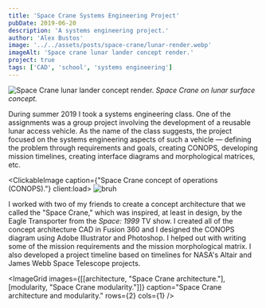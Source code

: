 ```yaml
---
title: 'Space Crane Systems Engineering Project'
pubDate: 2019-06-20
description: 'A systems engineering project.'
author: 'Alex Bustos'
image: '../../assets/posts/space-crane/lunar-render.webp'
imageAlt: 'Space crane lunar lander concept render.'
project: true
tags: ['CAD', 'school', 'systems engineering']
---
```


![Space Crane lunar lander concept render.](../../assets/posts/space-crane/lunar-render.webp)
_Space Crane on lunar surface concept._

During summer 2019 I took a systems engineering class. One of the assignments was a group project involving the development of a reusable lunar access vehicle. As the name of the class suggests, the project focused on the systems engineering aspects of such a vehicle &mdash; defining the problem through requirements and goals, creating CONOPS, developing mission timelines, creating interface diagrams and morphological matrices, etc.

<ClickableImage caption={"Space Crane concept of operations (CONOPS)."} client:load>
    <Image src={conops} alt="bruh" />
</ClickableImage>

I worked with two of my friends to create a concept architecture that we called the "Space Crane," which was inspired, at least in design, by the Eagle Transporter from the _Space: 1999_ TV show. I created all of the concept architecture CAD in Fusion 360 and I designed the CONOPS diagram using Adobe Illustrator and Photoshop. I helped out with writing some of the mission requirements and the mission morphological matrix. I also developed a project timeline based on timelines for NASA's Altair and James Webb Space Telescope projects.

<ImageGrid images={[[architecture, "Space Crane architecture."], [modularity, "Space Crane modularity."]]} caption="Space Crane architecture and modularity." rows={2} cols={1} />
